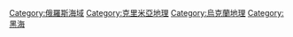 {{Commons category|Sea of Azov}}
{{Catmore}}

[[Category:俄羅斯海域|Category:俄羅斯海域]]
[[Category:克里米亞地理|Category:克里米亞地理]]
[[Category:烏克蘭地理|Category:烏克蘭地理]]
[[Category:黑海|Category:黑海]]